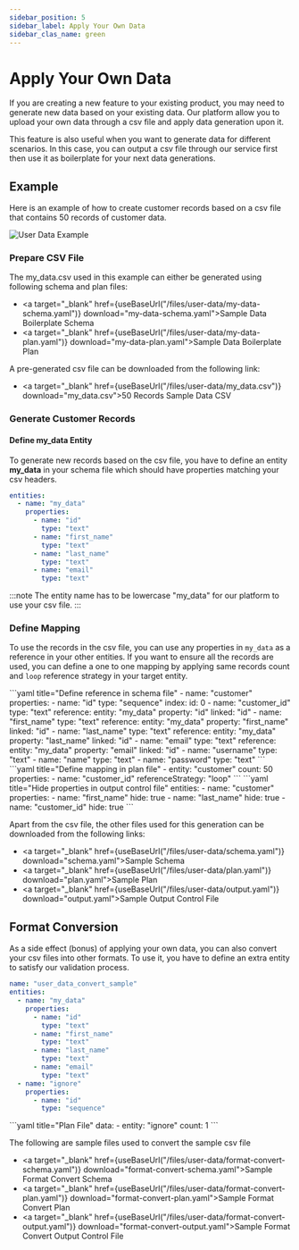 ```yaml
---
sidebar_position: 5
sidebar_label: Apply Your Own Data
sidebar_clas_name: green
---
```


# Apply Your Own Data

If you are creating a new feature to your existing product, you may need to generate new data based on your existing data. Our platform allow you to upload your own data through a csv file and apply data generation upon it.

This feature is also useful when you want to generate data for different scenarios. In this case, you can output a csv file through our service first then use it as boilerplate for your next data generations.

## Example
Here is an example of how to create customer records based on a csv file that contains 50 records of customer data.

![User Data Example](/img/samples/user_data.png)

### Prepare CSV File
The my_data.csv used in this example can either be generated using following schema and plan files:
- <a target="_blank" href={useBaseUrl("/files/user-data/my-data-schema.yaml")} download="my-data-schema.yaml">Sample Data Boilerplate Schema</a>
- <a target="_blank" href={useBaseUrl("/files/user-data/my-data-plan.yaml")} download="my-data-plan.yaml">Sample Data Boilerplate Plan</a>

A pre-generated csv file can be downloaded from the following link:
- <a target="_blank" href={useBaseUrl("/files/user-data/my_data.csv")} download="my_data.csv">50 Records Sample Data CSV</a>

### Generate Customer Records
#### Define **my_data** Entity
To generate new records based on the csv file, you have to define an entity **my_data** in your schema file which should have properties matching your csv headers.
```yaml title="Define my_data entity in schema.yaml"
entities:
  - name: "my_data"
    properties:
      - name: "id"
        type: "text"
      - name: "first_name"
        type: "text"
      - name: "last_name"
        type: "text"
      - name: "email"
        type: "text"
```

:::note
The entity name has to be lowercase "my_data" for our platform to use your csv file.
:::

### Define Mapping
To use the records in the csv file, you can use any properties in `my_data` as a reference in your other entities.
If you want to ensure all the records are used, you can define a one to one mapping by applying same records count and `loop` reference strategy in your target entity.

<Tabs defaultValue="plan" groupId="define_mapping">
  <TabItem value="schema" label="Define Reference">
  ```yaml title="Define reference in schema file"
    - name: "customer"
      properties:
        - name: "id"
          type: "sequence"
          index:
            id: 0
        - name: "customer_id"
          type: "text"
          reference:
            entity: "my_data"
            property: "id"
            linked: "id"
        - name: "first_name"
          type: "text"
          reference:
            entity: "my_data"
            property: "first_name"
            linked: "id"
        - name: "last_name"
          type: "text"
          reference:
            entity: "my_data"
            property: "last_name"
            linked: "id"
        - name: "email"
          type: "text"
          reference:
            entity: "my_data"
            property: "email"
            linked: "id"
        - name: "username"
          type: "text"
        - name: "name"
          type: "text"
        - name: "password"
          type: "text"
  ```
  </TabItem>
  <TabItem value="plan" label="Define One to One Mapping">
  ```yaml title="Define mapping in plan file"
    - entity: "customer"
      count: 50
      properties:
        - name: "customer_id"
          referenceStrategy: "loop"
  ```
  </TabItem>
  <TabItem value="output" label="Optional Output Control">
    ```yaml title="Hide properties in output control file"
    entities:
      - name: "customer"
        properties:
          - name: "first_name"
            hide: true
          - name: "last_name"
            hide: true
          - name: "customer_id"
            hide: true
    ```
  </TabItem>
</Tabs>


Apart from the csv file, the other files used for this generation can be downloaded from the following links:
- <a target="_blank" href={useBaseUrl("/files/user-data/schema.yaml")} download="schema.yaml">Sample Schema</a>
- <a target="_blank" href={useBaseUrl("/files/user-data/plan.yaml")} download="plan.yaml">Sample Plan</a>
- <a target="_blank" href={useBaseUrl("/files/user-data/output.yaml")} download="output.yaml">Sample Output Control File</a>

## Format Conversion
As a side effect (bonus) of applying your own data, you can also convert your csv files into other formats. To use it, you have to define an extra entity to satisfy our validation process.
<Tabs defaultValue="schema" groupId="format-convert">
  <TabItem value="schema" label="Define Entity ignore">
  ```yaml title="Define an extra entity for format conversion"
  name: "user_data_convert_sample"
  entities:
    - name: "my_data"
      properties:
        - name: "id"
          type: "text"
        - name: "first_name"
          type: "text"
        - name: "last_name"
          type: "text"
        - name: "email"
          type: "text"
    - name: "ignore"
      properties:
        - name: "id"
          type: "sequence"
  ```
  </TabItem>
  <TabItem value="plan" label="Define ignore Record Count">
    ```yaml title="Plan File"
    data:
      - entity: "ignore"
        count: 1
    ```
  </TabItem>
</Tabs>


The following are sample files used to convert the sample csv file
- <a target="_blank" href={useBaseUrl("/files/user-data/format-convert-schema.yaml")} download="format-convert-schema.yaml">Sample Format Convert Schema</a>
- <a target="_blank" href={useBaseUrl("/files/user-data/format-convert-plan.yaml")} download="format-convert-plan.yaml">Sample Format Convert Plan</a>
- <a target="_blank" href={useBaseUrl("/files/user-data/format-convert-output.yaml")} download="format-convert-output.yaml">Sample Format Convert Output Control File</a>


